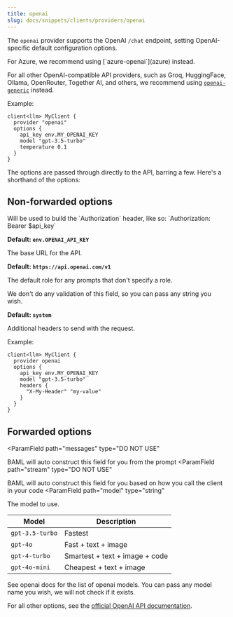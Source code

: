 ```yaml
---
title: openai
slug: docs/snippets/clients/providers/openai
---
```


The `openai` provider supports the OpenAI `/chat` endpoint, setting OpenAI-specific
default configuration options.

<Tip>
  For Azure, we recommend using [`azure-openai`](azure) instead.

  For all other OpenAI-compatible API providers, such as Groq, HuggingFace,
  Ollama, OpenRouter, Together AI, and others, we recommend using
 [`openai-generic`](openai-generic) instead.
</Tip>

Example:

```baml BAML
client<llm> MyClient {
  provider "openai"
  options {
    api_key env.MY_OPENAI_KEY
    model "gpt-3.5-turbo"
    temperature 0.1
  }
}
```

The options are passed through directly to the API, barring a few. Here's a shorthand of the options:

## Non-forwarded options

<ParamField path="api_key" type="string" default="env.OPENAI_API_KEY">
  Will be used to build the `Authorization` header, like so: `Authorization: Bearer $api_key`

  **Default: `env.OPENAI_API_KEY`**
</ParamField>

<ParamField path="base_url" type="string">
  The base URL for the API.
  
  **Default: `https://api.openai.com/v1`**
</ParamField>

<ParamField path="default_role" type="string">
  The default role for any prompts that don't specify a role.
  
  We don't do any validation of this field, so you can pass any string you wish.
  
  **Default: `system`**
</ParamField>

<ParamField path="headers" type="object">
  Additional headers to send with the request.

Example:

```baml BAML
client<llm> MyClient {
  provider openai
  options {
    api_key env.MY_OPENAI_KEY
    model "gpt-3.5-turbo"
    headers {
      "X-My-Header" "my-value"
    }
  }
}
```

</ParamField>

## Forwarded options

<ParamField
   path="messages"
   type="DO NOT USE"
>
  BAML will auto construct this field for you from the prompt
</ParamField>
<ParamField
   path="stream"
   type="DO NOT USE"
>
  BAML will auto construct this field for you based on how you call the client in your code
</ParamField>
<ParamField
  path="model"
  type="string"
>
  The model to use.

| Model           | Description                    |
| --------------- | ------------------------------ |
| `gpt-3.5-turbo` | Fastest                        |
| `gpt-4o`        | Fast + text + image            |
| `gpt-4-turbo`   | Smartest + text + image + code |
| `gpt-4o-mini`   | Cheapest + text + image        |

See openai docs for the list of openai models. You can pass any model name you wish, we will not check if it exists.

</ParamField>

For all other options, see the [official OpenAI API documentation](https://platform.openai.com/docs/api-reference/chat/create).
